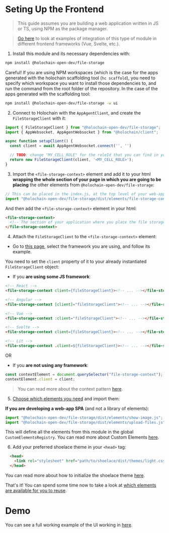 
<Meta title="Frontend/Setting up the frontend" />

# Seting Up the Frontend

> This guide assumes you are building a web application written in JS or TS, using NPM as the package manager.

> [Go here](https://holochain-open-dev.github.io/reusable-modules/frontend/frameworks/) to look at examples of integration of this type of module in different frontend frameworks (Vue, Svelte, etc.).

1. Install this module and its necessary dependencies with:

```bash
npm install @holochain-open-dev/file-storage
```

Careful! If you are using NPM workspaces (which is the case for the apps generated with the holochain scaffolding tool (`hc scaffold`), you need to specify which workspace you want to install those dependencies to, and run the command from the root folder of the repository. In the case of the apps generated with the scaffolding tool:

```bash
npm install @holochain-open-dev/file-storage -w ui
```

2. Connect to Holochain with the `AppAgentClient`, and create the `FileStorageClient` with it:

```js
import { FileStorageClient } from "@holochain-open-dev/file-storage";
import { AppWebsocket, AppAgentWebsocket } from "@holochain/client";

async function setupClient() {
  const client = await AppAgentWebsocket.connect('', '')

  // TODO: change "MY_CELL_ROLE" for the roleId that you can find in your "happ.yaml"
  return new FileStorageClient(client, '<MY_CELL_ROLE>');
}
```

3. Import the `<file-storage-context>` element and add it to your html **wrapping the whole section of your page in which you are going to be placing** the other elements from `@holochain-open-dev/file-storage`:

```js
// This can be placed in the index.js, at the top level of your web-app.
import "@holochain-open-dev/file-storage/dist/elements/file-storage-context.js";
```

And then add the `<file-storage-context>` element in your html:

```html
<file-storage-context>
  <!-- The section of your application where you place the file storage elements-->
</file-storage-context>
```

4. Attach the `FileStorageClient` to the `<file-storage-context>` element:

- Go to [this page](https://holochain-open-dev.github.io/reusable-modules/frontend/frameworks/), select the framework you are using, and follow its example.

You need to set the `client` property of it to your already instantiated `FileStorageClient` object:

- If you **are using some JS framework**:

```html
<!-- React -->
<file-storage-context client={fileStorageClient}><!-- ... --></file-storage-context>

<!-- Angular -->
<file-storage-context [client]="fileStorageClient"><!-- ... --></file-storage-context>

<!-- Vue -->
<file-storage-context :client="fileStorageClient"><!-- ... --></file-storage-context>

<!-- Svelte -->
<file-storage-context client={fileStorageClient}><!-- ... --></file-storage-context>

<!-- Lit -->
<file-storage-context .client=${fileStorageClient}><!-- ... --></file-storage-context>
```

OR

- If you **are not using any framework**:

```js
const contextElement = document.querySelector("file-storage-context");
contextElement.client = client;
```

> You can read more about the context pattern [here](https://holochain-open-dev.github.io/reusable-modules/frontend/using/#context).

5. [Choose which elements you need](?path=/docs/frontend-elements-show-image--docs) and import them:

**If you are developing a web-app SPA** (and not a library of elements):

```js
import "@holochain-open-dev/file-storage/dist/elements/show-image.js";
import "@holochain-open-dev/file-storage/dist/elements/upload-files.js";
```

This will define all the elements from this module in the global `CustomElementsRegistry`. You can read more about Custom Elements [here](https://developers.google.com/web/fundamentals/web-components/customelements).

6. Add your preferred shoelace theme in your `<head>` tag:

```html
  <head>
    <link rel="stylesheet" href="path/to/shoelace/dist/themes/light.css" />
  </head>
```

You can read more about how to initialize the shoelace theme [here](https://shoelace.style/getting-started/themes?id=activating-themes).

That's it! You can spend some time now to take a look at [which elements are available for you to reuse](?path=/docs/frontend-elements).

# Demo

You can see a full working example of the UI working in [here](https://github.com/holochain-open-dev/file-storage/blob/main/ui/demo/index.html).
